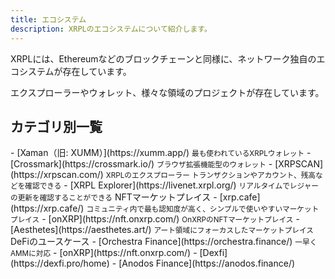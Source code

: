 ```yaml
---
title: エコシステム
description: XRPLのエコシステムについて紹介します。
---
```



XRPLには、Ethereumなどのブロックチェーンと同様に、ネットワーク独自のエコシステムが存在しています。

エクスプローラーやウォレット、様々な領域のプロジェクトが存在しています。

## カテゴリ別一覧

<CardGrid stagger>
  <Card title='ウォレット' icon='seti:shell'>
    - [Xaman（旧: XUMM）](https://xumm.app/)  
    <small>最も使われているXRPLウォレット</small>
    - [Crossmark](https://crossmark.io/)  
    <small>ブラウザ拡張機能型のウォレット</small>
  </Card>
  <Card title='エクスプローラー' icon='document'>
    - [XRPSCAN](https://xrpscan.com/)  
    <small>XRPLのエクスプローラー  
    トランザクションやアカウント、残高などを確認できる</small>
    - [XRPL Explorer](https://livenet.xrpl.org/)  
    <small>リアルタイムでレジャーの更新を確認することができる</small>
  </Card>
  <Card title='NFT' icon='setting'>
    NFTマーケットプレイス
    - [xrp.cafe](https://xrp.cafe/)  
    <small>コミュニティ内で最も認知度が高く、シンプルで使いやすいマーケットプレイス</small>
    - [onXRP](https://nft.onxrp.com/)  
    <small>OnXRPのNFTマーケットプレイス</small>
    - [Aesthetes](https://aesthetes.art/)  
    <small>アート領域にフォーカスしたマーケットプレイス</small>
  </Card>
  <Card title='DeFi' icon='setting'>
    DeFiのユースケース
    - [Orchestra Finance](https://orchestra.finance/)  
    <small>一早くAMMに対応</small>
    - [onXRP](https://nft.onxrp.com/)  
    - [Dexfi](https://dexfi.pro/home)
    - [Anodos Finance](https://anodos.finance/)
  </Card>
</CardGrid>
